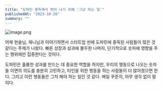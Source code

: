 ```yaml
---
title: "도파민 중독에서 벗어 나기 위해 '그냥 하는 일'"
publishedAt: "2023-10-28"
summary: ""
---
```


![image.png](https://media.disquiet.io/images/makerlog/2f1e51297d1c1b3fdd01a99ddfb2332bc64e60f1cf887e270a97485ccbbbea8e)

어제 현솔님, 제니님과 이야기하면서 스타트업 씬에 도파민에 중독된 사람들이 많은 것 같다는 주제가 나왔다. 빠른 성장과 성과에 몰두한 나머지, 단기적으로 숫자에 영향을 주는 행위에만 집중한다는 것이다.

도파민은 훌륭한 성과를 만드는 데 중요한 역할을 하지만, 우리의 행동으로 나오는 숫자들 이면의 의도를 충분히 고민하고, 타인을 위한 행동을 하는 사람들이 더 많아졌으면 한다. 그리고 이런 행동들은 그저 해야 하는 일인 것 같다. 매일 꾸준히, 아무 생각 없이 말이다.
